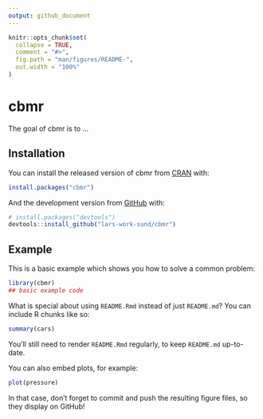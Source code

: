 ```yaml
---
output: github_document
---
```


<!-- README.md is generated from README.Rmd. Please edit that file -->

```r
knitr::opts_chunk$set(
  collapse = TRUE,
  comment = "#>",
  fig.path = "man/figures/README-",
  out.width = "100%"
)
```

# cbmr

<!-- badges: start -->
<!-- badges: end -->

The goal of cbmr is to ...

## Installation

You can install the released version of cbmr from [CRAN](https://CRAN.R-project.org) with:

``` r
install.packages("cbmr")
```

And the development version from [GitHub](https://github.com/) with:

``` r
# install.packages("devtools")
devtools::install_github("lars-work-sund/cbmr")
```
## Example

This is a basic example which shows you how to solve a common problem:

```r
library(cbmr)
## basic example code
```

What is special about using `README.Rmd` instead of just `README.md`? You can include R chunks like so:

```r
summary(cars)
```

You'll still need to render `README.Rmd` regularly, to keep `README.md` up-to-date.

You can also embed plots, for example:

```r
plot(pressure)
```

In that case, don't forget to commit and push the resulting figure files, so they display on GitHub!
